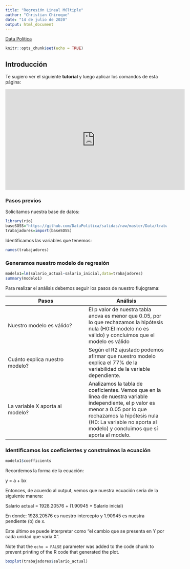 ```yaml
---
title: "Regresión Lineal Múltiple"
author: "Christian Chiroque"
date: "14 de julio de 2020"
output: html_document
---
```

[Data Política](https://www.youtube.com/channel/UCjsP5ejsSyUchRl2oA96J3A)

```r
knitr::opts_chunk$set(echo = TRUE)
```

## Introducción

Te sugiero ver el siguiente **tutorial** y luego aplicar los comandos de esta página:

<iframe width="560" height="315" src="https://www.youtube.com/embed/XtDQD25Ejkc?rel=0&autoplay=1" frameborder="0" allow="accelerometer; autoplay; encrypted-media; gyroscope; picture-in-picture" allowfullscreen></iframe>

### Pasos previos

Solicitamos nuestra base de datos:

```r
library(rio)
baseSOSS="https://github.com/DataPolitica/salidas/raw/master/Data/trabajadores.sav"
trabajadores=import(baseSOSS)
```

Identificamos las variables que tenemos:

```r
names(trabajadores)
```

### Generamos nuestro modelo de regresión

```r
modelo1=lm(salario_actual~salario_inicial,data=trabajadores)
summary(modelo1)
```

Para realizar el análisis debemos seguir los pasos de nuestro flujograma:

Pasos  | Análisis
------------- | -------------
Nuestro modelo es válido?  | El p valor de nuestra tabla anova es menor que 0.05, por lo que rechazamos la hipótesis nula (H0:El modelo no es válido) y concluimos que el modelo es válido
Cuánto explica nuestro modelo?  | Según el R2 ajustado podemos afirmar que nuestro modelo explica el 77% de la variabilidad de la variable dependiente.
La variable X aporta al modelo?  | Analizamos la tabla de coeficientes. Vemos que en la línea de nuestra variable independiente, el p valor es menor a 0.05 por lo que rechazamos la hipótesis nula (H0: La variable no aporta al modelo) y concluimos que sí aporta al modelo. 


### Identificamos los coeficientes y construimos la ecuación

```r
modelo1$coefficients
```


Recordemos la forma de la ecuación:

y = a + bx

Entonces, de acuerdo al output, vemos que nuestra ecuación sería de la siguiente manera:

Salario actual = 1928.20576 + (1.90945 * Salario inicial)

En donde: 1928.20576 es nuestro intercepto y 1.90945 es nuestra pendiente (b) de x. 

Este último se puede interpretar como "el cambio que se presenta en Y por cada unidad que varía X". 


Note that the `echo = FALSE` parameter was added to the code chunk to prevent printing of the R code that generated the plot.



```r
boxplot(trabajadores$salario_actual)
```
